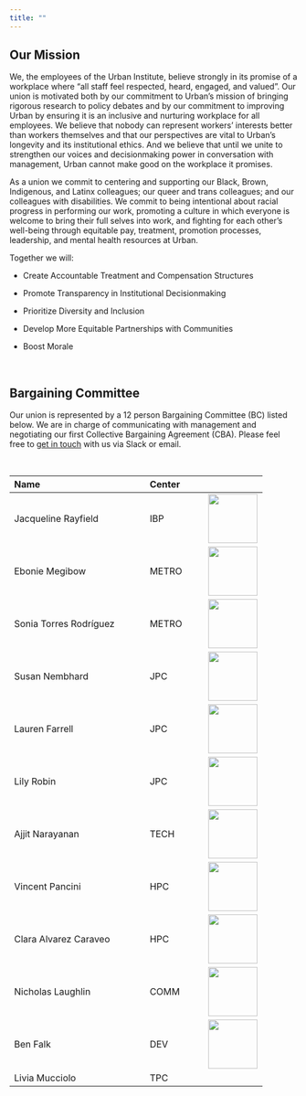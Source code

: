 ```yaml
---
title: ""
---
```


## Our Mission

We, the employees of the Urban Institute, believe strongly in its promise of a workplace where "all staff feel respected, heard, engaged, and valued". Our union is motivated both by our commitment to Urban's mission of bringing rigorous research to policy debates and by our commitment to improving Urban by ensuring it is an inclusive and nurturing workplace for all employees. We believe that nobody can represent workers' interests better than workers themselves and that our perspectives are vital to Urban's longevity and its institutional ethics. And we believe that until we unite to strengthen our voices and decisionmaking power in conversation with management, Urban cannot make good on the workplace it promises.

As a union we commit to centering and supporting our Black, Brown, Indigenous, and Latinx colleagues; our queer and trans colleagues; and our colleagues with disabilities. We commit to being intentional about racial progress in performing our work, promoting a culture in which everyone is welcome to bring their full selves into work, and fighting for each other's well-being through equitable pay, treatment, promotion processes, leadership, and mental health resources at Urban.

Together we will:

-   Create Accountable Treatment and Compensation Structures

-   Promote Transparency in Institutional Decisionmaking

-   Prioritize Diversity and Inclusion

-   Develop More Equitable Partnerships with Communities

-   Boost Morale

<br>

## Bargaining Committee

Our union is represented by a 12 person Bargaining Committee (BC) listed below. We are in charge of communicating with management and negotiating our first Collective Bargaining Agreement (CBA). Please feel free to [get in touch](contact.qmd) with us via Slack or email. 

<br>

| Name                   | Center |                                                                                                                                                                                                   |
|:--------------------------------------|:----------------|-----------------|
| Jacqueline Rayfield    | IBP    | ![](https://www.urban.org/sites/default/files/styles/square_large_252x252/public/author/102534/headshot_crop.png?itok=aEe2UqSW){width="86"}                                                       |
| Ebonie Megibow         | METRO  | ![](https://www.urban.org/sites/default/files/styles/square_large_252x252/public/author/102268/full20picture20with20no20crop_crop.jpg?itok=-aQu4JFv){width="86"}                                  |
| Sonia Torres Rodríguez | METRO  | ![](https://media-exp1.licdn.com/dms/image/C4E03AQHXx6Aq2l9_rQ/profile-displayphoto-shrink_200_200/0/1602433582625?e=1657152000&v=beta&t=wp6FhMKyzPCecbhigFItBIiT_gd99IbVBuOD_mhM0J4){width="86"} |
| Susan Nembhard         | JPC    | ![](https://www.urban.org/sites/default/files/styles/square_large_252x252/public/author/101405/dsc_8822_3.png?h=f3bfeeb6&itok=2kxQ8GJs){width="86"}                                               |
| Lauren Farrell         | JPC    | ![](www/images/lauren_picture_squared.jpg){width="86"}                                             |
| Lily Robin             | JPC    | ![](https://www.urban.org/sites/default/files/styles/square_large_252x252/public/author/100041/lily.jpg?h=989b80e3&itok=BZq3c6Na){width="86"}                                                     |
| Ajjit Narayanan        | TECH   | ![](https://www.urban.org/sites/default/files/styles/square_large_252x252/public/author/99843/ajjitnarayanan.jpg?h=50f42b06&itok=z-Duyfiw){width="86"}                                            |
| Vincent Pancini        | HPC    | ![](){width="86"}                                      |
| Clara Alvarez Caraveo  | HPC    | ![](https://www.urban.org/sites/default/files/styles/square_large_252x252/public/author/100476/claraalvarezcaraveo.jpg?h=b68c01c3&itok=mWVSOPnl){width="86"}                                      |
| Nicholas Laughlin      | COMM   | ![](https://www.urban.org/sites/default/files/styles/square_large_252x252/public/author/100468/nicklaughlin.jpg?h=b0626f2b&itok=RxDUG52z){width="86"}                                             |
| Ben Falk               | DEV    | ![](https://www.urban.org/sites/default/files/styles/square_large_252x252/public/author/100323/benfalk.jpg?h=54489d5f&itok=n-9GHgFB){width="86"}                                                  |
| Livia Mucciolo         | TPC    |                                                                                                                                                                                                   |
